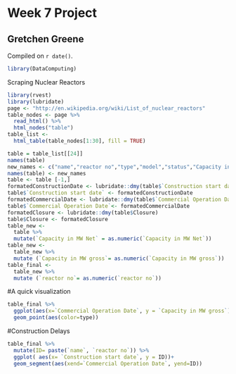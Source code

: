 # Week 7 Project

## Gretchen Greene

<!-- leave this material as is -->
Compiled on `r date()`.

```r
library(DataComputing)
```
<!-- put your content after this line -->
Scraping Nuclear Reactors
```r
library(rvest)
library(lubridate)
page <- "http://en.wikipedia.org/wiki/List_of_nuclear_reactors"
table_nodes <- page %>%
  read_html() %>%
  html_nodes("table")
table_list <-
  html_table(table_nodes[1:30], fill = TRUE)
```
```r
table = table_list[[24]]
names(table)
new_names <- c("name","reactor no","type","model","status","Capacity in MW Net","Capacity in MW gross", "Construction start date", "Commercial Operation Date", "Closure")
names(table) <- new_names
table <- table [-1,]
formatedConstructionDate <- lubridate::dmy(table$`Construction start date`)
table$`Construction start date` <- formatedConstructionDate
formatedCommercialDate <- lubridate::dmy(table$`Commercial Operation Date`)
table$`Commercial Operation Date`<- formatedCommercialDate
formatedClosure <- lubridate::dmy(table$Closure)
table$Closure <- formatedClosure
table_new <- 
  table %>%
  mutate(`Capacity in MW Net` = as.numeric(`Capacity in MW Net`))
table_new <-
  table_new %>%
  mutate (`Capacity in MW gross`= as.numeric(`Capacity in MW gross`))
table_final <-
  table_new %>%
  mutate (`reactor no`= as.numeric(`reactor no`))
```
#A quick visualization
```r
table_final %>%
  ggplot(aes(x=`Commercial Operation Date`, y = `Capacity in MW gross`))+
  geom_point(aes(color=type))
```
#Construction Delays
```r
table_final %>%
  mutate(ID= paste(`name`, `reactor no`)) %>%
  ggplot( aes(x= `Construction start date`, y = ID))+
  geom_segment(aes(xend=`Commercial Operation Date`, yend=ID))
```
